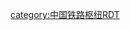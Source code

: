{{Routemap
|title=青岛铁路枢纽
|map=
~~ 海天方向~~ [[海青线]]~~ ! ! leer\LSTR\leer\leer\leer\leer\leer ~~ ~~ ~~
~~ 济南方向~~[[胶济线]]/[[胶济客专线]]~~[[平度站]]~~ ! ! LSTR\INT\exSUBWAY-CHN\LSTR\leer\leer\leer ~~  ~~[[蓝烟线]] ~~烟台方向
~~ 枢纽西界~~济南方向~~[[济青高速铁路]]~~ ! ! STR+GRZq\LSTR\leer\ABZg+l\STRq\vSTR+r-STR+l\LSTRq ~~  ~~[[青荣城际线]] ~~荣成方向
~~ <big>[[高密站]]</big>~~枢纽北界~~! ! HST\STR+GRZq\LSTR\HST\leer\vSTR\leer ~~  ~~济南方向 ~~<big>[[蓝村站]]</big>
~~ ~~ [[胶州北站]]~~ ! ! ABZgl\KRZo\TINT\KRZu\STRq\vABZg+r-STR\leer ~~  ~~ ~~
~~ ~~ [[姚哥庄站]]~~ ! ! BST\STR\STRl\vSTR+r-SHI1+r\leer\vSTR-BHF\leer ~~  ~~[[即墨北站]] ~~
~~ ~~ [[蓝村西站]]~~ ! ! STRl\ABZg+r\leer\vSTR-DST\STR+l\vDST-STR\leer ~~  ~~[[即墨站]] ~~
~~ ~~ [[芝兰庄站]]~~ ! ! leer\BST\exFLUG\vINT-STR\LSTR\vWSLge\leer ~~  ~~青岛机场站 ~~中车四方专用线
~~ ~~ ~~ ! ! STR+l\ABZqlr\vSTR+r-STR+l\vSTRo-STRr\leer\vSTR\leer ~~  ~~ ~~
~~ ~~ [[胶西站]]、[[胶州站]]~~ ! ! BST\exSUBWAY-CHN\vINT-STR\SHI1+r\exTRAM\vINT\leer ~~  ~~[[城阳站]] ~~
~~ 新沂方向~~ [[胶新线]] ~~ ! ! LSTR\leer\SPLe\STR\leer\vSTR\leer ~~  ~~ ~~
~~ ~~ [[营海站]]~~ ! ! leer\leer\BST\STR\exSUBWAY-CHN\vSTR-STRl\STR+r ~~  ~~ ~~
~~ ~~ ~~ ! ! leer\leer\vSTR+lo-SHI1+r\ABZqlr\INTq\vSTRo-STR+r\DST ~~  ~~[[红岛站]]、[[娄山站]] ~~
~~ ~~ ~~ ! ! leer\leer\vSTR\leer\leer\vSTR-ABZg+l\STRr ~~  ~~ ~~
~~ ~~ ~~ ! ! leer\leer\vSTR\leer\SUBWAY-CHN\vINT\leer ~~  ~~[[青岛北站]] ~~
~~ ~~ ~~ ! ! leer\leer\SPLe\leer\leer\vDST-STR\leer ~~  ~~[[沙岭庄站]] ~~
~~ ~~ [[洋河口站]]~~ ! ! leer\leer\HST\leer\leer\SPLe\leer ~~  ~~ ~~
~~ ~~ ~~ ! ! leer\leer\SPLa\leer\BUS\DST\leer ~~  ~~[[四方站]] ~~
~~ ~~ ~~ ! ! leer\leer\vSTR\leer\leer\SPLa\leer ~~  ~~ ~~
~~ ~~ [[红石崖站]]~~ ! ! leer\leer\vSTR-DST\leer\leer\vBHF-STR\leer ~~  ~~港湾站 ~~
~~ ~~ ~~ ! ! leer\leer\vSTR\BOOT\ENDEaq\vABZgr-STR\leer ~~  ~~[[青岛大港|老港区]] ~~
~~ ~~ [[黄岛站]]~~ ! ! leer\leer\vSTR-DST\leer\SUBWAY-CHN\vKINTe\leer ~~  ~~[[青岛站]] ~~
~~ ~~ [[前湾保税港区]]~~ ! ! leer\leer\vSHI1l-ENDEe\BOOT\leer\leer\leer ~~  ~~ ~~
~~ ~~ [[青岛西站]]~~ ! ! leer\exSUBWAY-CHN\INT\leer\leer\leer\leer ~~ ~~ ~~
~~ 枢纽南界~~ ~~ ! ! leer\leer\STR+GRZq\leer\leer\leer\leer ~~  ~~ ~~
~~ 盐城方向~~ [[青盐线]]~~ ! ! leer\leer\LSTR\leer\leer\leer\leer ~~  ~~ ~~
|bottom={{navbar|青岛市铁路车站RDT/枢纽图}}
}}<noinclude>
[[category:中国铁路枢纽RDT]]
</noinclude>
